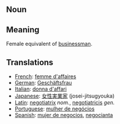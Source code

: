 == Noun ==

== Meaning ==

Female equivalent of [[businessman]].

== Translations ==

*[[French]]: [[femme d'affaires]]
*[[German]]: [[Geschäftsfrau]]
*[[Italian]]: [[donna d'affari]]
*[[Japanese]]: [[女性実業家]] (josei-jitsugyouka)
*[[Latin]]: [[negotiatrix]] ''nom.'', [[negotiatricis]] ''gen.''
*[[Portuguese]]: [[mulher de negócios]]
*[[Spanish]]: [[mujer de negocios]], [[negocianta]]